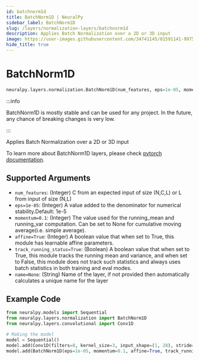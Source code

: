 ```yaml
---
id: batchnorm1d
title: BatchNorm1D | NeuralPy
sidebar_label: BatchNorm1D
slug: /layers/normalization-layers/batchnorm1d
description: Applies Batch Normalization over a 2D or 3D input
image: https://user-images.githubusercontent.com/34741145/81591141-99752900-93d9-11ea-9ef6-cc2c68daaa19.png
hide_title: true
---
```


# BatchNorm1D

```python
neuralpy.layers.normalization.BatchNorm1D(num_features, eps=1e-05, momentum=0.1, affine=True, track_running_status=True, name=None)
```

:::info

BatchNorm1D is mostly stable and can be used for any project. In the future, any chance of breaking changes is very low.

:::

Applies Batch Normalization over a 2D or 3D input

To learn more about BatchNorm1D layers, please check [pytorch documentation](https://pytorch.org/docs/stable/nn.html#batchnorm1d).

## Supported Arguments

- `num_features`: (Integer) C from an expected input of size (N,C,L) or L from input of size (N,L)
- `eps=1e-05`: (Integer) A value added to the denominator for numerical stability.Default: 1e-5
- `momentum=0.1`: (Integer) The value used for the running_mean and running_var computation. Can be set to None for cumulative moving average(i.e. simple average).
- `affine=True`: (Integer) A boolean value that when set to True, this module has learnable affine parameters.
- `track_running_status=True`: (Boolean) A boolean value that when set to True, this module tracks the running mean and variance, and when set to False, this module does not track such statistics and always uses batch statistics in both training and eval modes.
- `name=None`: (String) Name of the layer, if not provided then automatically calculates a unique name for the layer

## Example Code

```python
from neuralpy.models import Sequential
from neuralpy.layers.normalization import BatchNorm1D
from neuralpy.layers.convolutional import Conv1D

# Making the model
model = Sequential()
model.add(Conv1D(filters=8, kernel_size=3, input_shape=(1, 28), stride=1, name="first cnn"))
model.add(BatchNorm1D(eps=1e-05, momentum=0.1, affine=True, track_running_status=True, name="batch norm"))
```
